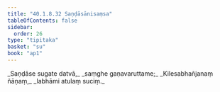 ```yaml
---
title: "40.1.8.32 Saṇḍāsānisaṃsa"
tableOfContents: false
sidebar:
  order: 26
type: "tipitaka"
basket: "su"
book: "ap1"
---
```



<DynamicBreadcrumb />

<Division number="169" book="ap1">

<Paragraph number="4466" type="verses" book="ap1">
_Saṇḍāse sugate datvā,_  
_saṃghe gaṇavaruttame;_  
_Kilesabhañjanaṃ ñāṇaṃ,_  
_labhāmi atulaṃ suciṃ._
</Paragraph>
</Division>